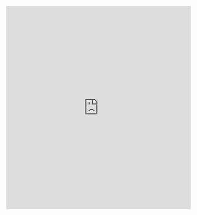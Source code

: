 <iframe
    width="100%"
    height="555"
    src="https://youtu.be/NhJtiqQxAA8?si=Od5x1luc-gmxMFh2"
    title="02 MeTTa LANGUAGE - Knowledge Representation + Function Definition"
    frameBorder="0"
    allow="accelerometer; autoplay; clipboard-write; encrypted-media; gyroscope; picture-in-picture"
    allowFullScreen
/>
